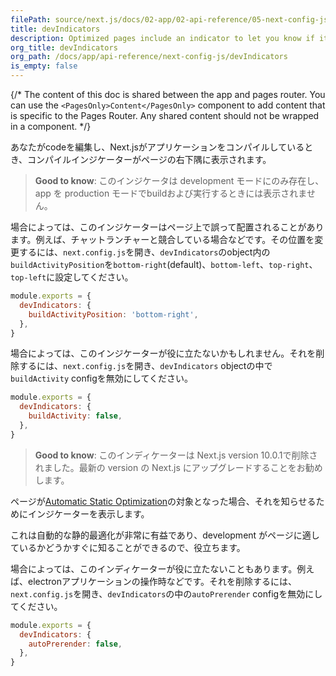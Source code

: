 ```yaml
---
filePath: source/next.js/docs/02-app/02-api-reference/05-next-config-js/devIndicators.mdx
title: devIndicators
description: Optimized pages include an indicator to let you know if it's being statically optimized. You can opt-out of it here.
org_title: devIndicators
org_path: /docs/app/api-reference/next-config-js/devIndicators
is_empty: false
---
```


{/* The content of this doc is shared between the app and pages router. You can use the `<PagesOnly>Content</PagesOnly>` component to add content that is specific to the Pages Router. Any shared content should not be wrapped in a component. */}

<AppOnly>

あなたがcodeを編集し、Next.jsがアプリケーションをコンパイルしているとき、コンパイルインジケーターがページの右下隅に表示されます。

> **Good to know**: このインジケータは development モードにのみ存在し、 app を production モードでbuildおよび実行するときには表示されません。

場合によっては、このインジケーターはページ上で誤って配置されることがあります。例えば、チャットランチャーと競合している場合などです。その位置を変更するには、`next.config.js`を開き、`devIndicators`のobject内の`buildActivityPosition`を`bottom-right`(default)、`bottom-left`、`top-right`、`top-left`に設定してください。

```js:next.config.js
module.exports = {
  devIndicators: {
    buildActivityPosition: 'bottom-right',
  },
}
```

場合によっては、このインジケーターが役に立たないかもしれません。それを削除するには、`next.config.js`を開き、`devIndicators` objectの中で`buildActivity` configを無効にしてください。

```js:next.config.js
module.exports = {
  devIndicators: {
    buildActivity: false,
  },
}
```

</AppOnly>

<PagesOnly>

> **Good to know**: このインディケーターは Next.js version 10.0.1で削除されました。最新の version の Next.js にアップグレードすることをお勧めします。

ページが[Automatic Static Optimization](/ja/javascript/next.js/v14/03-pages/01-building-your-application/02-rendering/04-automatic-static-optimization)の対象となった場合、それを知らせるためにインジケーターを表示します。

これは自動的な静的最適化が非常に有益であり、development がページに適しているかどうかすぐに知ることができるので、役立ちます。

場合によっては、このインディケーターが役に立たないこともあります。例えば、electronアプリケーションの操作時などです。それを削除するには、`next.config.js`を開き、`devIndicators`の中の`autoPrerender` configを無効にしてください。

```js:next.config.js
module.exports = {
  devIndicators: {
    autoPrerender: false,
  },
}
```

</PagesOnly>
